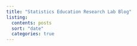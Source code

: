 ```yaml
---
title: "Statistics Education Research Lab Blog"
listing:
  contents: posts
  sort: "date"
  categories: true
---
```

